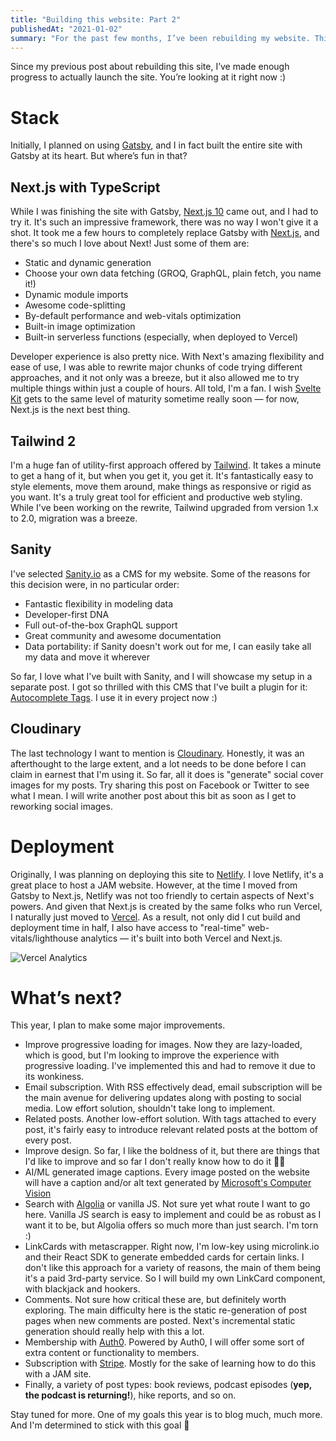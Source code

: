 ```yaml
---
title: "Building this website: Part 2"
publishedAt: "2021-01-02"
summary: "For the past few months, I’ve been rebuilding my website. This time, I’ve built it from scratch, with these two hands. In this post, I want to take a deep dive into what and how I built, and what’s next."
---
```


Since my previous post about rebuilding this site, I’ve made enough progress to actually launch the site. You’re looking at it right now :)

# Stack

Initially, I planned on using [Gatsby](https://gatsbyjs.com), and I in fact built the entire site with Gatsby at its heart. But where’s fun in that?

## Next.js with TypeScript

While I was finishing the site with Gatsby, [Next.js 10](https://nextjs.org/blog/next-10) came out, and I had to try it. It's such an impressive framework, there was no way I won't give it a shot. It took me a few hours to completely replace Gatsby with [Next.js](https://nextjs.org/), and there's so much I love about Next! Just some of them are:

* Static and dynamic generation
* Choose your own data fetching (GROQ, GraphQL, plain fetch, you name it!)
* Dynamic module imports
* Awesome code-splitting
* By-default performance and web-vitals optimization
* Built-in image optimization
* Built-in serverless functions (especially, when deployed to Vercel)

Developer experience is also pretty nice. With Next's amazing flexibility and ease of use, I was able to rewrite major chunks of code trying different approaches, and it not only was a breeze, but it also allowed me to try multiple things within just a couple of hours. All told, I'm a fan. I wish [Svelte Kit](https://svelte.dev/blog/whats-the-deal-with-sveltekit) gets to the same level of maturity sometime really soon — for now, Next.js is the next best thing.

## Tailwind 2

I'm a huge fan of utility-first approach offered by [Tailwind](https://tailwindcss.com). It takes a minute to get a hang of it, but when you get it, you get it. It's fantastically easy to style elements, move them around, make things as responsive or rigid as you want. It's a truly great tool for efficient and productive web styling. While I've been working on the rewrite, Tailwind upgraded from version 1.x to 2.0, migration was a breeze. 

## Sanity

I've selected [Sanity.io](https://sanity.io) as a CMS for my website. Some of the reasons for this decision were, in no particular order: 

* Fantastic flexibility in modeling data
* Developer-first DNA
* Full out-of-the-box GraphQL support
* Great community and awesome documentation
* Data portability: if Sanity doesn't work out for me, I can easily take all my data and move it wherever

So far, I love what I've built with Sanity, and I will showcase my setup in a separate post. I got so thrilled with this CMS that I've built a plugin for it: [Autocomplete Tags](https://www.sanity.io/plugins/autocomplete-tags). I use it in every project now :)

## Cloudinary

The last technology I want to mention is [Cloudinary](https://cloudinary.com). Honestly, it was an afterthought to the large extent, and a lot needs to be done before I can claim in earnest that I'm using it. So far, all it does is "generate" social cover images for my posts. Try sharing this post on Facebook or Twitter to see what I mean. I will write another post about this bit as soon as I get to reworking social images.

# Deployment

Originally, I was planning on deploying this site to [Netlify](https://netlify.com). I love Netlify, it's a great place to host a JAM website. However, at the time I moved from Gatsby to Next.js, Netlify was not too friendly to certain aspects of Next's powers. And given that Next.js is created by the same folks who run Vercel, I naturally just moved to [Vercel](https://vercel.com). As a result, not only did I cut build and deployment time in half, I also have access to "real-time" web-vitals/lighthouse analytics — it's built into both Vercel and Next.js.

![Vercel Analytics](https://cdn.sanity.io/images/n3o7a5dl/production/ccf00c415ef6dcb0fa914b907352d765b3b5c2b4-2024x2498.png)

# What’s next?

This year, I plan to make some major improvements. 

* Improve progressive loading for images. Now they are lazy-loaded, which is good, but I'm looking to improve the experience with progressive loading. I've implemented this and had to remove it due to its wonkiness. 
* Email subscription. With RSS effectively dead, email subscription will be the main avenue for delivering updates along with posting to social media. Low effort solution, shouldn't take long to implement.
* Related posts. Another low-effort solution. With tags attached to every post, it's fairly easy to introduce relevant related posts at the bottom of every post.
* Improve design. So far, I like the boldness of it, but there are things that I'd like to improve and so far I don't really know how to do it 🤷‍♂️
* AI/ML generated image captions. Every image posted on the website will have a caption and/or alt text generated by [Microsoft's Computer Vision](https://azure.microsoft.com/en-us/services/cognitive-services/computer-vision/)
* Search with [Algolia](https://algolia.com) or vanilla JS. Not sure yet what route I want to go here. Vanilla JS search is easy to implement and could be as robust as I want it to be, but Algolia offers so much more than just search. I'm torn :)
* LinkCards with metascrapper. Right now, I'm low-key using microlink.io and their React SDK to generate embedded cards for certain links. I don't like this approach for a variety of reasons, the main of them being it's a paid 3rd-party service. So I will build my own LinkCard component, with blackjack and hookers. 
* Comments. Not sure how critical these are, but definitely worth exploring. The main difficulty here is the static re-generation of post pages when new comments are posted. Next's incremental static generation should really help with this a lot. 
* Membership with [Auth0](https://auth0.com). Powered by Auth0, I will offer some sort of extra content or functionality to members. 
* Subscription with [Stripe](https://stripe.com). Mostly for the sake of learning how to do this with a JAM site. 
* Finally, a variety of post types: book reviews, podcast episodes (**yep, the podcast is returning!**), hike reports, and so on.

Stay tuned for more. One of my goals this year is to blog much, much more. And I'm determined to stick with this goal 💪
